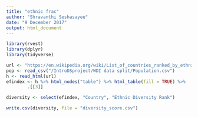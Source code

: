 ```yaml
---
title: "ethnic frac"
author: "Shravanthi Seshasayee"
date: "9 December 2017"
output: html_document
---
```


```r
library(rvest)
library(dplyr)
library(tidyverse)

```

```r
url <- "https://en.wikipedia.org/wiki/List_of_countries_ranked_by_ethnic_and_cultural_diversity_level"
pop <- read_csv("/IntroDSproject/WDI data split/Population.csv")
h <- read_html(url)
efindex <- h %>% html_nodes("table") %>% html_table(fill = TRUE) %>%
        .[[3]]

diversity <- select(efindex, "Country", "Ethnic Diversity Rank")

write.csv(diversity, file = "diversity_score.csv")
```


